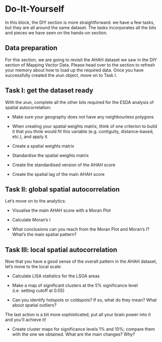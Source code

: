 # Do-It-Yourself {#sec-esdadiy .unnumbered}

In this block, the DIY section is more straightforward: we have a few tasks, but they are all around the same dataset. The tasks incorporates all the bits and pieces we have seen on the hands-on section.

## Data preparation

For this section, we are going to revisit the AHAH dataset we saw in the DIY section of Mapping Vector Data. Please head over to the section to refresh your memory about how to load up the required data. Once you have successfully created the `ahah` object, move on to Task I.

## Task I: get the dataset ready

With the `ahah`, complete all the other bits required for the ESDA analysis of spatial autocorrelation:

-   Make sure your geography does not have any neighbourless polygons

-   When creating your spatial weights matrix, think of one criterion to build it that you think would fit this variable (e.g. contiguity, distance-based, etc.), and apply it.

-   Create a spatial weights matrix

-   Standardise the spatial weights matrix

-   Create the standardised version of the AHAH score

-   Create the spatial lag of the main AHAH score

## Task II: global spatial autocorrelation

Let's move on to the analytics:

-   Visualise the main AHAH score with a Moran Plot

-   Calculate Moran's I

-   What conclusions can you reach from the Moran Plot and Moran's I? What's the main spatial pattern?

## Task III: local spatial autocorrelation

Now that you have a good sense of the overall pattern in the AHAH dataset, let's move to the local scale:

-   Calculate LISA statistics for the LSOA areas

-   Make a map of significant clusters at the 5% significance level (i.e. setting cutoff at 0.05)

-   Can you identify hotspots or coldspots? If so, what do they mean? What about spatial outliers?

::: callout-warning
The last action is a bit more sophisticated, put all your brain power into it and you'll achieve it!
:::

-   Create cluster maps for significance levels 1% and 10%; compare them with the one we obtained. What are the main changes? Why?

